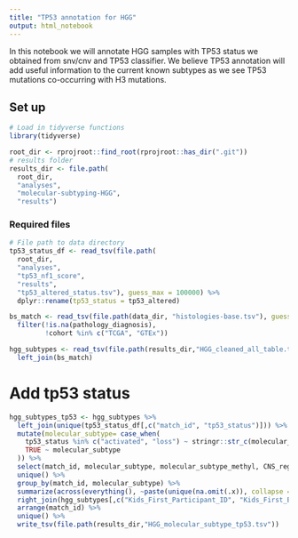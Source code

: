 ```yaml
---
title: "TP53 annotation for HGG"
output: html_notebook
---
```


In this notebook we will annotate HGG samples with TP53 status we obtained from snv/cnv and TP53 classifier. We believe TP53 annotation will add useful information to the current known subtypes as we see TP53 mutations co-occurring with H3 mutations.

## Set up
```r
# Load in tidyverse functions
library(tidyverse)

root_dir <- rprojroot::find_root(rprojroot::has_dir(".git"))
# results folder
results_dir <- file.path(
  root_dir,
  "analyses",
  "molecular-subtyping-HGG",
  "results")
```


### Required files
```r
# File path to data directory
tp53_status_df <- read_tsv(file.path(
  root_dir,
  "analyses",
  "tp53_nf1_score",
  "results",
  "tp53_altered_status.tsv"), guess_max = 100000) %>%
  dplyr::rename(tp53_status = tp53_altered)

bs_match <- read_tsv(file.path(data_dir, "histologies-base.tsv"), guess_max = 100000) %>%
  filter(!is.na(pathology_diagnosis),
         !cohort %in% c("TCGA", "GTEx"))

hgg_subtypes <- read_tsv(file.path(results_dir,"HGG_cleaned_all_table.tsv")) %>%
  left_join(bs_match)

```

# Add tp53 status 
```r
hgg_subtypes_tp53 <- hgg_subtypes %>%
  left_join(unique(tp53_status_df[,c("match_id", "tp53_status")])) %>%
  mutate(molecular_subtype= case_when(
    tp53_status %in% c("activated", "loss") ~ stringr::str_c(molecular_subtype,", TP53"),
    TRUE ~ molecular_subtype
  )) %>%
  select(match_id, molecular_subtype, molecular_subtype_methyl, CNS_region, tp53_status) %>%
  unique() %>%
  group_by(match_id, molecular_subtype) %>%
  summarize(across(everything(), ~paste(unique(na.omit(.x)), collapse = ", ")), .groups = 'drop') %>% 
  right_join(hgg_subtypes[,c("Kids_First_Participant_ID", "Kids_First_Biospecimen_ID", "match_id", "sample_id")]) %>%
  arrange(match_id) %>%
  unique() %>%
  write_tsv(file.path(results_dir,"HGG_molecular_subtype_tp53.tsv"))

```
